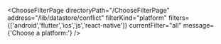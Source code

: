 


<ChooseFilterPage
    directoryPath="/ChooseFilterPage"
    address="/lib/datastore/conflict"
    filterKind="platform"
    filters={['android','flutter','ios','js','react-native']}
    currentFilter="all"
    message={'Choose a platform:'}
/>
